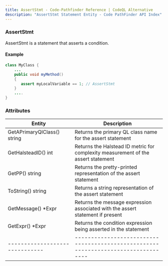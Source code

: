 ```yaml
---
title: AssertStmt - Code-Pathfinder Reference | CodeQL Alternative
description: "AssertStmt Statement Entity - Code PathFinder API Index"
---
```


<PostHogLayout>
</PostHogLayout>

### AssertStmt <Badge text="Entity" variant="tip" size="small" />

AssertStmt is a statement that asserts a condition.

#### Example
```java
class MyClass {
    ...
    public void myMethod()
    {
       assert myLocalVariable == 1; // AssertStmt
    }
    ....
}
```

### Attributes

| Entity                         | Description                                                                       |
| ------------------------------ | ----------------------------------------------------------------------------------|
| GetAPrimaryQlClass() string    | Returns the primary QL class name for the assert statement                        |
| GetHalsteadID() int            | Returns the Halstead ID metric for complexity measurement of the assert statement |
| GetPP() string                 | Returns the pretty-printed representation of the assert statement                 |
| ToString() string              | Returns a string representation of the assert statement                           |
| GetMessage() *Expr             | Returns the message expression associated with the assert statement if present    |
| GetExpr() *Expr                | Returns the condition expression being asserted in the statement                  |
| ------------------------------ | ----------------------------------------------------------------------------------|